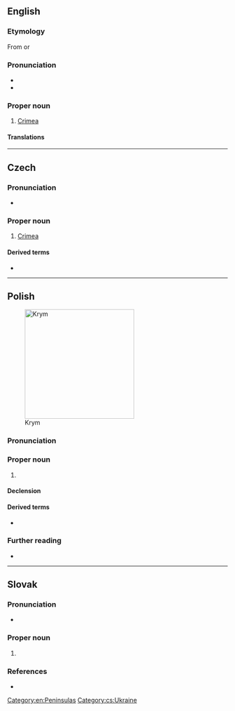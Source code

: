 ==English==
{{wikipedia|Crimea}}

===Etymology===
From {{etyl|ru|en}} {{m|ru|Крым}} or {{etyl|uk|en}} {{m|uk|Крим}}

===Pronunciation===
* {{IPA|en|/kɹɪm/}}
* {{rhymes|en|ɪm|s=1}}

===Proper noun===
{{en-proper noun}}

# [[Crimea]] {{gloss|peninsula in the north of Black Sea or area}}

====Translations====
{{trans-see|Crimea}}

[[Category:en:Peninsulas]]

----

==Czech==

===Pronunciation===
* {{cs-IPA}}

===Proper noun===
{{cs-proper noun|g=m}}

# [[Crimea]]

====Derived terms====
* {{l|cs|krymský}}

[[Category:cs:Ukraine]]

----

==Polish==
{{wp|lang=pl}}
[[Image:Map_of_Ukraine_political_simple_Oblast_Krim.png|thumb|250px|Krym]]

===Pronunciation===
{{pl-p|a=Pl-Krym.ogg}}

===Proper noun===
{{pl-proper noun|m-in}}

# {{place|pl|peninsula|r/Eastern Europe|t1=Crimea}}

====Declension====
{{pl-decl-noun-sing|Krym|Krymu|Krymowi|Krym|Krymem|Krymie|Krymie}}

====Derived terms====
* {{q|adjective}} {{l|pl|krymski}}

===Further reading===
* {{R:pl:PWN}}

{{C|pl|Ukraine}}

----

==Slovak==

===Pronunciation===
* {{sk-IPA}}

===Proper noun===
{{sk-proper noun|m|gen=Krymu|decl=dub}}

# {{place|sk|peninsula|r/Eastern Europe|t=Crimea}}

===References===
* {{R:SDK}}